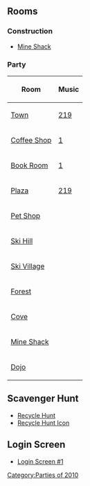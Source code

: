 

==Rooms==
===Construction===
*[http://archives.clubpenguinwiki.info/swf.cpcheats.info/rooms/2010/earth_day_april/pre-party/shack.swf Mine Shack]

===Party===
<center>
{|class="wikitable" border="1"
!Room!!Music
|-
|[http://archives.clubpenguinwiki.info/swf.cpcheats.info/rooms/2010/earth_day_april/town.swf Town]||[[Media:Music219.swf|219]]
|-
|[http://archives.clubpenguinwiki.info/swf.cpcheats.info/rooms/2010/earth_day_april/coffee.swf Coffee Shop]||[[Media:Music1.swf|1]]
|-
|[http://archives.clubpenguinwiki.info/swf.cpcheats.info/rooms/2010/earth_day_april/book.swf Book Room]||[[Media:Music1.swf|1]]
|-
|[http://archives.clubpenguinwiki.info/swf.cpcheats.info/rooms/2010/earth_day_april/plaza.swf Plaza]||[[Media:Music219.swf|219]]
|-
|[http://archives.clubpenguinwiki.info/swf.cpcheats.info/rooms/2010/earth_day_april/pet.swf Pet Shop]||{{n/a}}
|-
|[http://archives.clubpenguinwiki.info/swf.cpcheats.info/rooms/2010/earth_day_april/mtn.swf Ski Hill]||{{n/a}}
|-
|[http://archives.clubpenguinwiki.info/swf.cpcheats.info/rooms/2010/earth_day_april/village.swf Ski Village]||{{n/a}}
|-
|[http://archives.clubpenguinwiki.info/swf.cpcheats.info/rooms/2010/earth_day_april/forest.swf Forest]||{{n/a}}
|-
|[http://archives.clubpenguinwiki.info/swf.cpcheats.info/rooms/2010/earth_day_april/cove.swf Cove]||{{n/a}}
|-
|[http://archives.clubpenguinwiki.info/swf.cpcheats.info/rooms/2010/earth_day_april/shack.swf Mine Shack]||{{n/a}}
|-
|[http://archives.clubpenguinwiki.info/swf.cpcheats.info/rooms/2010/earth_day_april/dojoext.swf Dojo]||{{n/a}}
|}
</center>

==Scavenger Hunt==
*[http://archives.clubpenguinwiki.info/swf.cpcheats.info/rooms/2010/earth_day_april/recycle.swf Recycle Hunt]
*[http://archives.clubpenguinwiki.info/swf.cpcheats.info/rooms/2010/earth_day_april/recycle_icon.swf Recycle Hunt Icon]

==Login Screen==
*[http://archives.clubpenguinwiki.info/swf.cpcheats.info/rooms/2010/earth_day_april/startscreen/earth_day.swf Login Screen #1]
{{Parties}}

[[Category:Parties of 2010]]